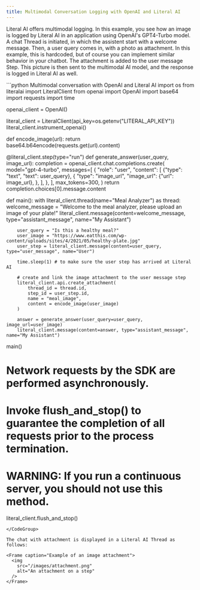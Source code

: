 ```yaml
---
title: Multimodal Conversation Logging with OpenAI and Literal AI
---
```


Literal AI offers multimodal logging. In this example, you see how an image is logged by Literal AI in an application using OpenAI's GPT4-Turbo model. A chat Thread is initiated, in which the assistent start with a welcome message. Then, a user query comes in, with a photo as attachment. In this example, this is hardcoded, but of course you can implement similar behavior in your chatbot. The attachment is added to the user message Step. This picture is then sent to the multimodal AI model, and the response is logged in Literal AI as well. 

<CodeGroup>
```python Multimodal conversation with OpenAI and Literal AI
import os
from literalai import LiteralClient
from openai import OpenAI
import base64
import requests
import time

openai_client = OpenAI()

literal_client = LiteralClient(api_key=os.getenv("LITERAL_API_KEY"))
literal_client.instrument_openai()

def encode_image(url):
    return base64.b64encode(requests.get(url).content)

@literal_client.step(type="run")
def generate_answer(user_query, image_url):
    completion = openai_client.chat.completions.create(
        model="gpt-4-turbo",
        messages=[
            {
                "role": "user",
                "content": [
                    {"type": "text", "text": user_query},
                    {
                        "type": "image_url",
                        "image_url": {"url": image_url},
                    },
                ],
            },
        ],
        max_tokens=300,
    )
    return completion.choices[0].message.content

def main():
    with literal_client.thread(name="Meal Analyzer") as thread:
        welcome_message = "Welcome to the meal analyzer, please upload an image of your plate!"
        literal_client.message(content=welcome_message, type="assistant_message", name="My Assistant")

        user_query = "Is this a healthy meal?"
        user_image = "https://www.eatthis.com/wp-content/uploads/sites/4/2021/05/healthy-plate.jpg"
        user_step = literal_client.message(content=user_query, type="user_message", name="User")

        time.sleep(1) # to make sure the user step has arrived at Literal AI

        # create and link the image attachment to the user message step
        literal_client.api.create_attachment(
            thread_id = thread.id,
            step_id = user_step.id,
            name = "meal_image",
            content = encode_image(user_image)
        )

        answer = generate_answer(user_query=user_query, image_url=user_image)
        literal_client.message(content=answer, type="assistant_message", name="My Assistant")


main()
# Network requests by the SDK are performed asynchronously.
# Invoke flush_and_stop() to guarantee the completion of all requests prior to the process termination.
# WARNING: If you run a continuous server, you should not use this method.
literal_client.flush_and_stop()
```
</CodeGroup>

The chat with attachment is displayed in a Literal AI Thread as follows: 

<Frame caption="Example of an image attachment">
  <img
    src="/images/attachment.png"
    alt="An attachment on a step"
  />
</Frame>